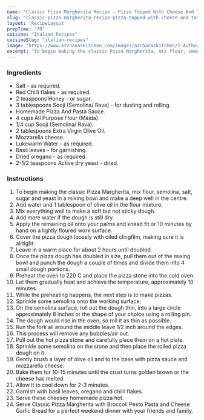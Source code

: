 ---
name: "Classic Pizza Margherita Recipe - Pizza Topped With Cheese And Tomato Sauce"
slug: "classic-pizza-margherita-recipe-pizza-topped-with-cheese-and-tomato-sauce"
layout: 'RecipeLayout'
prepTime: "70"
cuisine: "Italian Recipes"
cuisineSlug: "italian-recipes"
image: "https://www.archanaskitchen.com/images/archanaskitchen/1-Author/Sandhya_Hariharan/Pizza_Margherita_1600.jpg"
excerpt: "To begin making the classic Pizza Margherita, mix flour, semolina, salt, sugar and yeast in a mixing bowl and make a deep well in the centre"
---

### Ingredients

- Salt - as required.
- Red Chilli flakes - as required.
- 2 teaspoons Honey - or sugar.
- 3 tablespoons Sooji (Semolina/ Rava) - for dusting and rolling.
- Homemade Pizza And Pasta Sauce.
- 4 cups All Purpose Flour (Maida).
- 1/4 cup Sooji (Semolina/ Rava).
- 2 tablespoons Extra Virgin Olive Oil.
- Mozzarella cheese.
- Lukewarm Water - as required.
- Basil leaves - for garnishing.
- Dried oregano - as required.
- 2-1/2 teaspoons Active dry yeast - dried.

### Instructions

1. To begin making the classic Pizza Margherita, mix flour, semolina, salt, sugar and yeast in a mixing bowl and make a deep well in the centre.
1. Add water and 1 tablespoon of olive oil in the flour mixture.
1. Mix everything well to make a soft but not sticky dough.
1. Add more water if the dough is still dry.
1. Apply the remaining oil onto your palms and knead fit or 10 minutes by hand on a lightly floured work surface.
1. Cover the pizza dough loosely with oiled clingfilm, making sure it is airtight.
1. Leave in a warm place for about 2 hours until doubled.
1. Once the pizza dough has doubled in size, pull them out of the mixing bowl and punch the dough a couple of times and divide them into 4 small dough portions.
1. Preheat the oven to 220 C and place the pizza stone into the cold oven.
1. Let them gradually heat and achieve the temperature, approximately 10 minutes.
1. While the preheating happens, the next step is to make pizzas.
1. Sprinkle some semolina onto the working surface.
1. On the semolina surface, roll out the dough thin, into a large circle approximately 8 inches or the shape of your choice using a rolling pin.
1. The dough would rise in the oven, so roll it as thin as possible.
1. Run the fork all around the middle leave 1/2 inch around the edges.
1. This process will remove any bubbles/air out.
1. Pull out the hot pizza stone and carefully place them on a hot plate.
1. Sprinkle some semolina on the stone and then place the rolled pizza dough on it.
1. Gently brush a layer of olive oil and to the base with pizza sauce and mozzarella cheese.
1. Bake them for 10-15 minutes until the crust turns golden brown or the cheese has melted.
1. Allow it to cool down for 2-3 minutes.
1. Garnish with basil leaves, oregano and chilli flakes.
1. Serve these cheesey homemade pizza hot.
1. Serve Classic Pizza Margherita with Broccoli Pesto Pasta and Cheese Garlic Bread for a perfect weekend dinner with your friends and family.
